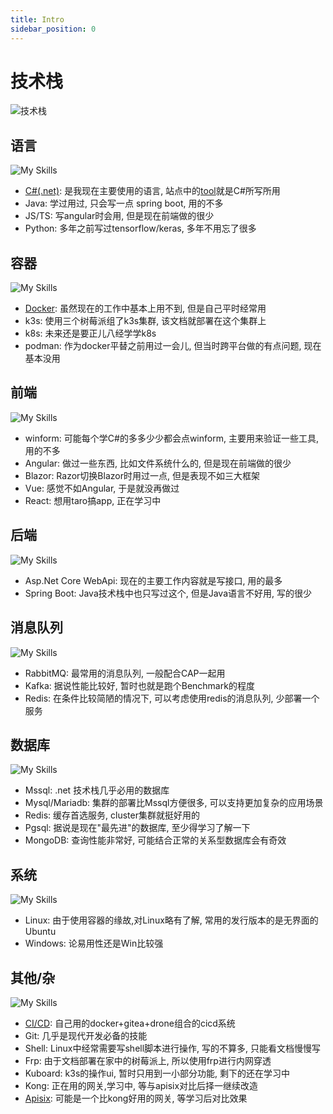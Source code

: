 ```yaml
---
title: Intro
sidebar_position: 0
---
```

# 技术栈

![技术栈](/img/drawio/技术栈.webp)

## 语言

![My Skills](https://go-skill-icons.vercel.app/api/icons?i=cs,python,ts,js,java)

* [C#(.net)](/other/Dotnet/): 是我现在主要使用的语言, 站点中的[tool](/docs/tools/Tool)就是C#所写所用
* Java: 学过用过, 只会写一点 spring boot, 用的不多
* JS/TS: 写angular时会用, 但是现在前端做的很少
* Python: 多年之前写过tensorflow/keras, 多年不用忘了很多

## 容器

![My Skills](https://go-skill-icons.vercel.app/api/icons?i=docker,k8s,podman)

* [Docker](/other/knowledge/Docker): 虽然现在的工作中基本上用不到, 但是自己平时经常用
* k3s: 使用三个树莓派组了k3s集群, 该文档就部署在这个集群上
* k8s: 未来还是要正儿八经学学k8s
* podman: 作为docker平替之前用过一会儿, 但当时跨平台做的有点问题, 现在基本没用

## 前端

![My Skills](https://go-skill-icons.vercel.app/api/icons?i=dotnet,angular,vue,reactivex)

* winform: 可能每个学C#的多多少少都会点winform, 主要用来验证一些工具,用的不多
* Angular: 做过一些东西, 比如文件系统什么的, 但是现在前端做的很少
* Blazor: Razor切换Blazor时用过一点, 但是表现不如三大框架
* Vue: 感觉不如Angular, 于是就没再做过
* React: 想用taro搞app, 正在学习中

## 后端

![My Skills](https://go-skill-icons.vercel.app/api/icons?i=dotnet,spring)

* Asp.Net Core WebApi: 现在的主要工作内容就是写接口, 用的最多
* Spring Boot: Java技术栈中也只写过这个, 但是Java语言不好用, 写的很少

## 消息队列

![My Skills](https://go-skill-icons.vercel.app/api/icons?i=rabbitmq,redis)

* RabbitMQ: 最常用的消息队列, 一般配合CAP一起用
* Kafka: 据说性能比较好, 暂时也就是跑个Benchmark的程度
* Redis: 在条件比较简陋的情况下, 可以考虑使用redis的消息队列, 少部署一个服务

## 数据库

![My Skills](https://go-skill-icons.vercel.app/api/icons?i=mysql,redis,mongodb,postgres,sqlite)

* Mssql: .net 技术栈几乎必用的数据库
* Mysql/Mariadb: 集群的部署比Mssql方便很多, 可以支持更加复杂的应用场景
* Redis: 缓存首选服务, cluster集群就挺好用的
* Pgsql: 据说是现在"最先进"的数据库, 至少得学习了解一下
* MongoDB: 查询性能非常好, 可能结合正常的关系型数据库会有奇效

## 系统

![My Skills](https://go-skill-icons.vercel.app/api/icons?i=linux,windows)

* Linux: 由于使用容器的缘故,对Linux略有了解, 常用的发行版本的是无界面的Ubuntu
* Windows: 论易用性还是Win比较强

## 其他/杂

![My Skills](https://go-skill-icons.vercel.app/api/icons?i=github,gitea,bash,apisix)

* [CI/CD](/other/knowledge/Drone-CI/): 自己用的docker+gitea+drone组合的cicd系统
* Git: 几乎是现代开发必备的技能
* Shell: Linux中经常需要写shell脚本进行操作, 写的不算多, 只能看文档慢慢写
* Frp: 由于文档部署在家中的树莓派上, 所以使用frp进行内网穿透
* Kuboard: k3s的操作ui, 暂时只用到一小部分功能, 剩下的还在学习中
* Kong: 正在用的网关,学习中, 等与apisix对比后择一继续改造
* [Apisix](/other/knowledge/Apisix): 可能是一个比kong好用的网关, 等学习后对比效果